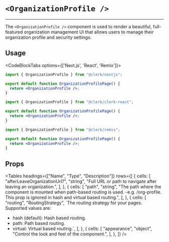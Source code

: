 
# `<OrganizationProfile />`

---

<Images
  alt="Organization Profile Example"
  width={1024}
  height={548}
  src="/images/ui-components/component-org_profile.svg"
/>

The `<OrganizationProfile />` component is used to render a beautiful, full-featured organization management
UI that allows users to manage their organization profile and security settings.

## Usage

<CodeBlockTabs options={['Next.js', 'React', 'Remix']}>
```jsx copy filename="/pages/organization-profile/[[...index]].tsx"
import { OrganizationProfile } from "@clerk/nextjs";

export default function OrganizationProfilePage() {
  return <OrganizationProfile />;
}
```
```jsx copy filename="organization-profile.tsx"
import { OrganizationProfile } from "@clerk/clerk-react";

export default function OrganizationProfilePage() {
  return <OrganizationProfile />;
}
```
```jsx copy filename="/pages/organization-profile/$.tsx"
import { OrganizationProfile } from "@clerk/remix";

export default function OrganizationProfilePage() {
  return <OrganizationProfile />;
}
```
</CodeBlockTabs>

## Props

<Tables
  headings={["Name", "Type", "Description"]}
  rows={[
    {
      cells: [
        "afterLeaveOrganizationUrl?",
        "string",
        "Full URL or path to navigate after leaving an organization.",
      ],
    },
    {
      cells: [
        "path",
        "string",
        "The path where the component is mounted when path-based routing is used. -e.g. /org-profile. This prop is ignored in hash and virtual based routing.",
      ],
    },
    {
      cells: [
        "routing",
        "RoutingStrategy",
        `The routing strategy for your pages. Supported values are:
- hash (default): Hash based routing.
- path: Path based routing.
- virtual: Virtual based routing.`,
      ],
    },
    {
      cells: [
        "appearance",
        "object",
        "Control the look and feel of the component.",
      ],
    },
  ]}
/>
